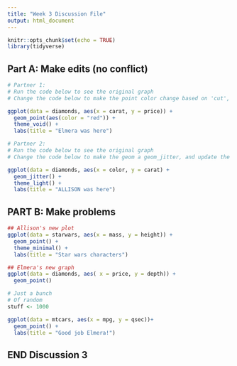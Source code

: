 ```yaml
---
title: "Week 3 Discussion File"
output: html_document
---
```


```r
knitr::opts_chunk$set(echo = TRUE)
library(tidyverse)
```

## Part A: Make edits (no conflict)

```r
# Partner 1: 
# Run the code below to see the original graph
# Change the code below to make the point color change based on 'cut', and update the theme to theme_bw(). Update the title to include your first name. 

ggplot(data = diamonds, aes(x = carat, y = price)) +
  geom_point(aes(color = "red")) +
  theme_void() +
  labs(title = "Elmera was here")
```

```r
# Partner 2: 
# Run the code below to see the original graph
# Change the code below to make the geom a geom_jitter, and update the theme to theme_light. Update the title to include your first name. 

ggplot(data = diamonds, aes(x = color, y = carat) +
  geom_jitter() +
  theme_light() +
  labs(title = "ALLISON was here")
```

## PART B: Make problems

```r
## Allison's new plot
ggplot(data = starwars, aes(x = mass, y = height)) +
  geom_point() +
  theme_minimal() +
  labs(title = "Star wars characters")

## Elmera's new graph
ggplot(data = diamonds, aes( x = price, y = depth)) +
  geom_point()

```

```r
# Just a bunch
# Of random
stuff <- 1000

ggplot(data = mtcars, aes(x = mpg, y = qsec))+
  geom_point() +
  labs(title = "Good job Elmera!")
```

## END Discussion 3

